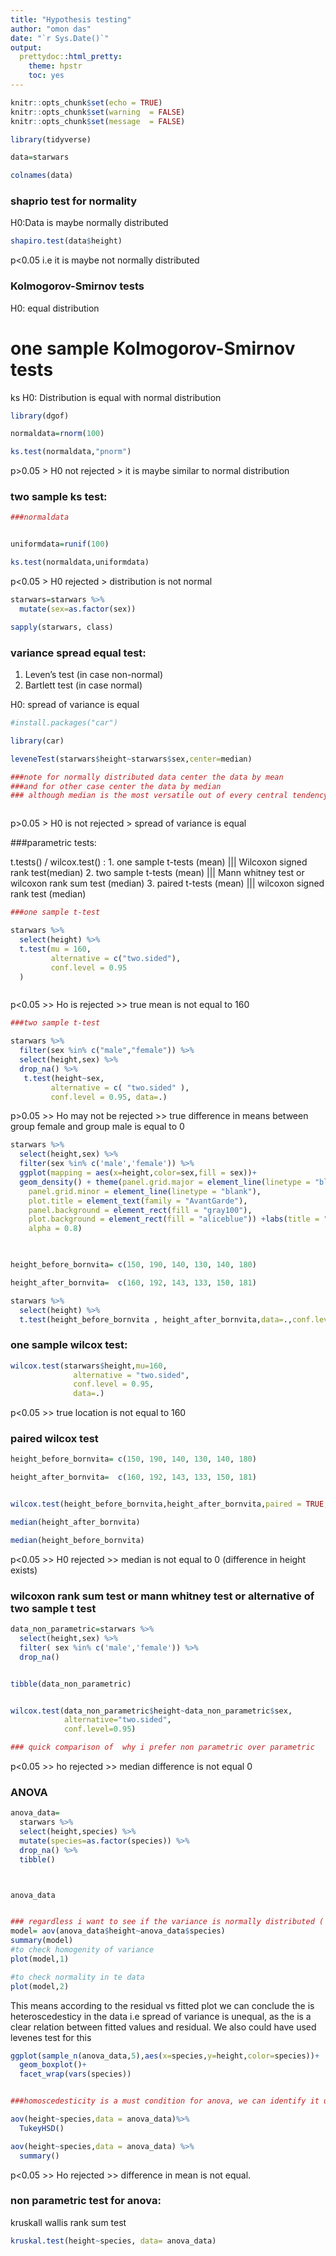 ---
title: "Hypothesis testing"
author: "omon das"
date: "`r Sys.Date()`"
output:
  prettydoc::html_pretty:
    theme: hpstr
    toc: yes
---


```{r setup, include=FALSE}
knitr::opts_chunk$set(echo = TRUE)
knitr::opts_chunk$set(warning  = FALSE)
knitr::opts_chunk$set(message  = FALSE)

```





```{r}

library(tidyverse)


```

```{r}
data=starwars

```

```{r}
colnames(data)

```

### shaprio test for normality
H0:Data is maybe normally distributed

```{r}
shapiro.test(data$height)

```
 p<0.05  i.e it is maybe not normally distributed


### Kolmogorov-Smirnov tests

H0: equal distribution

# one sample Kolmogorov-Smirnov tests
ks
H0: Distribution is equal with normal distribution

```{r}

library(dgof)

normaldata=rnorm(100)

ks.test(normaldata,"pnorm")


```
p>0.05 > H0 not rejected > it is maybe similar to normal distribution

### two sample  ks test:

```{r}

###normaldata


uniformdata=runif(100)

ks.test(normaldata,uniformdata)

```
p<0.05 > H0 rejected > distribution is not normal


```{r}
starwars=starwars %>% 
  mutate(sex=as.factor(sex))

sapply(starwars, class)

```



### variance spread equal test:

1. Leven's test (in case non-normal)
2. Bartlett test (in case normal)

H0: spread of variance is equal

```{r}
#install.packages("car")

library(car)

leveneTest(starwars$height~starwars$sex,center=median)

###note for normally distributed data center the data by mean
###and for other case center the data by median
### although median is the most versatile out of every central tendency



```
p>0.05 > H0 is not rejected > spread of variance is equal

###parametric tests:


t.tests() / wilcox.test() :
1. one sample t-tests (mean) ||| Wilcoxon signed rank test(median)
2. two sample t-tests (mean) ||| Mann whitney test or wilcoxon rank sum test (median)
3. paired t-tests (mean) ||| wilcoxon signed rank test (median)


```{r}
###one sample t-test

starwars %>% 
  select(height) %>% 
  t.test(mu = 160,
         alternative = c("two.sided"),
         conf.level = 0.95
  )



```
p<0.05 >> Ho is rejected >> true mean is not equal to 160

```{r}


###two sample t-test

starwars %>% 
  filter(sex %in% c("male","female")) %>% 
  select(height,sex) %>% 
  drop_na() %>% 
   t.test(height~sex,
         alternative = c( "two.sided" ),
         conf.level = 0.95, data=.)


```
p>0.05 >> Ho may not be rejected >> true difference in means between group female and group male is equal to 0


```{r}
starwars %>%
  select(height,sex) %>% 
  filter(sex %in% c('male','female')) %>% 
  ggplot(mapping = aes(x=height,color=sex,fill = sex))+
  geom_density() + theme(panel.grid.major = element_line(linetype = "blank"),
    panel.grid.minor = element_line(linetype = "blank"),
    plot.title = element_text(family = "AvantGarde"),
    panel.background = element_rect(fill = "gray100"),
    plot.background = element_rect(fill = "aliceblue")) +labs(title = "Height density plot between male and female",
    alpha = 0.8)
  



```



```{r}
height_before_bornvita= c(150, 190, 140, 130, 140, 180)

height_after_bornvita=  c(160, 192, 143, 133, 150, 181)

starwars %>% 
  select(height) %>% 
  t.test(height_before_bornvita , height_after_bornvita,data=.,conf.level = 0.95, paired = TRUE,alternative = "two.sided")

```
### one sample wilcox test:

```{r}
wilcox.test(starwars$height,mu=160,
              alternative = "two.sided",
              conf.level = 0.95,
              data=.)
```
p<0.05 >> true location is not equal to 160

### paired wilcox test

```{r}

height_before_bornvita= c(150, 190, 140, 130, 140, 180)

height_after_bornvita=  c(160, 192, 143, 133, 150, 181)


wilcox.test(height_before_bornvita,height_after_bornvita,paired = TRUE,conf.level = 0.95)

median(height_after_bornvita)

median(height_before_bornvita)
```

p<0.05 >> H0 rejected >> median is not equal to 0 (difference in height exists)

### wilcoxon rank sum test or mann whitney test or alternative of two sample t test

```{r}
data_non_parametric=starwars %>% 
  select(height,sex) %>% 
  filter( sex %in% c('male','female')) %>% 
  drop_na()


tibble(data_non_parametric)



```

```{r}

wilcox.test(data_non_parametric$height~data_non_parametric$sex, 
            alternative="two.sided",
            conf.level=0.95)

### quick comparison of  why i prefer non parametric over parametric


```
p<0.05 >> ho rejected >> median difference is not equal 0

### ANOVA

```{r}

anova_data=
  starwars %>% 
  select(height,species) %>% 
  mutate(species=as.factor(species)) %>% 
  drop_na() %>% 
  tibble()



anova_data



```

```{r}
### regardless i want to see if the variance is normally distributed ('~')
model= aov(anova_data$height~anova_data$species)
summary(model)
#to check homogenity of variance
plot(model,1)

#to check normality in te data
plot(model,2)
```
This means according to the residual vs fitted plot we can conclude the is heteroscedesticy in the data i.e spread of variance is unequal, as the is a clear relation between fitted values and residual. We also could have used levenes test for this


```{r}
ggplot(sample_n(anova_data,5),aes(x=species,y=height,color=species))+
  geom_boxplot()+
  facet_wrap(vars(species))



```


```{r}
###homoscedesticity is a must condition for anova, we can identify it using levene's test as shown above. But for the sake of quick analysis we will assume there is already homoscedesticity in the data.

aov(height~species,data = anova_data)%>% 
  TukeyHSD()

```

```{r}

aov(height~species,data = anova_data) %>% 
  summary()

```
p<0.05 >> Ho rejected >> difference in mean is not equal.

### non parametric test for anova:
kruskall wallis rank sum  test

```{r}
kruskal.test(height~species, data= anova_data) 


```

